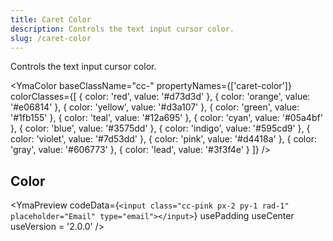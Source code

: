 ```yaml
---
title: Caret Color
description: Controls the text input cursor color.
slug: /caret-color
---
```



Controls the text input cursor color.

<YmaColor 
  baseClassName="cc-" 
  propertyNames={['caret-color']} 
  colorClasses={[
    { color: 'red', value: '#d73d3d' },
    { color: 'orange', value: '#e06814' },
    { color: 'yellow', value: '#d3a107' },
    { color: 'green', value: '#1fb155' },
    { color: 'teal', value: '#12a695' },
    { color: 'cyan', value: '#05a4bf' },
    { color: 'blue', value: '#3575dd' },
    { color: 'indigo', value: '#595cd9' },
    { color: 'violet', value: '#7d53dd' },
    { color: 'pink', value: '#d4418a' },
    { color: 'gray', value: '#606773' },
    { color: 'lead', value: '#3f3f4e' }
  ]}
/>

## Color

<YmaPreview
  codeData={`<input class="cc-pink px-2 py-1 rad-1" placeholder="Email" type="email"></input>`}
  usePadding
  useCenter
  useVersion = '2.0.0'
/>